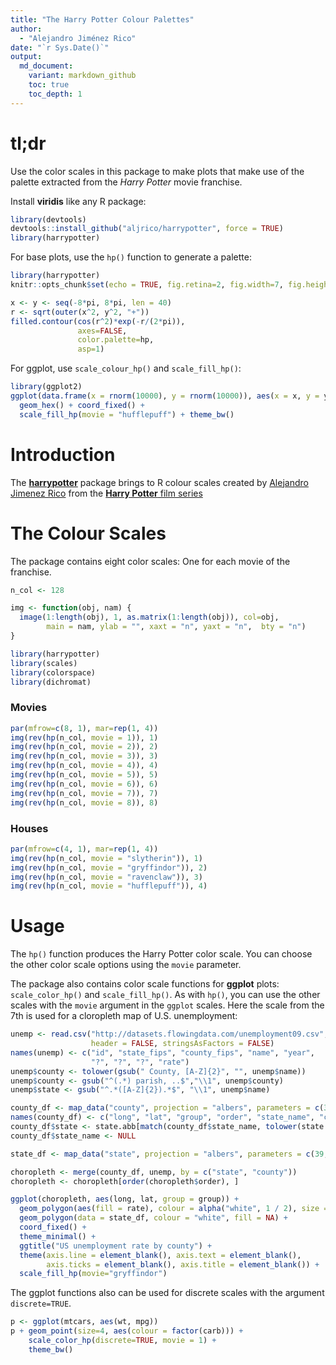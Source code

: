 ```yaml
---
title: "The Harry Potter Colour Palettes"
author:
  - "Alejandro Jiménez Rico"
date: "`r Sys.Date()`"
output:
  md_document:
    variant: markdown_github
    toc: true
    toc_depth: 1
---
```


<style>
img {
    max-width: 100%;
    max-height: 100%;
}
</style>

# tl;dr

Use the color scales in this package to make plots that make use of the palette extracted from the *Harry Potter* movie franchise.

Install **viridis** like any R package:

```r
library(devtools)
devtools::install_github("aljrico/harrypotter", force = TRUE)
library(harrypotter)
```

For base plots, use the `hp()` function to generate a palette:

```r
library(harrypotter)
knitr::opts_chunk$set(echo = TRUE, fig.retina=2, fig.width=7, fig.height=5)
```

```r
x <- y <- seq(-8*pi, 8*pi, len = 40)
r <- sqrt(outer(x^2, y^2, "+"))
filled.contour(cos(r^2)*exp(-r/(2*pi)), 
               axes=FALSE,
               color.palette=hp,
               asp=1)
```

For ggplot, use `scale_colour_hp()` and `scale_fill_hp()`:

```r
library(ggplot2)
ggplot(data.frame(x = rnorm(10000), y = rnorm(10000)), aes(x = x, y = y)) +
  geom_hex() + coord_fixed() +
  scale_fill_hp(movie = "hufflepuff") + theme_bw()
```

# Introduction

The [**harrypotter**](http:://github.com/aljrico/harrypotter) package
brings to R colour scales created by [Alejandro Jimenez Rico](https://github.com/aljrico) from the [**Harry Potter** film series](https://en.wikipedia.org/wiki/Harry_Potter_(film_series)) 

# The Colour Scales

The package contains eight color scales: One for each movie of the franchise.

```r
n_col <- 128

img <- function(obj, nam) {
  image(1:length(obj), 1, as.matrix(1:length(obj)), col=obj, 
        main = nam, ylab = "", xaxt = "n", yaxt = "n",  bty = "n")
}
```

```r
library(harrypotter)
library(scales)
library(colorspace)
library(dichromat)
```

### Movies
```r
par(mfrow=c(8, 1), mar=rep(1, 4))
img(rev(hp(n_col, movie = 1)), 1)
img(rev(hp(n_col, movie = 2)), 2)
img(rev(hp(n_col, movie = 3)), 3)
img(rev(hp(n_col, movie = 4)), 4)
img(rev(hp(n_col, movie = 5)), 5)
img(rev(hp(n_col, movie = 6)), 6)
img(rev(hp(n_col, movie = 7)), 7)
img(rev(hp(n_col, movie = 8)), 8)
```

### Houses
```r
par(mfrow=c(4, 1), mar=rep(1, 4))
img(rev(hp(n_col, movie = "slytherin")), 1)
img(rev(hp(n_col, movie = "gryffindor")), 2)
img(rev(hp(n_col, movie = "ravenclaw")), 3)
img(rev(hp(n_col, movie = "hufflepuff")), 4)
```

# Usage

The `hp()` function produces the Harry Potter color scale.  You can choose
the other color scale options using the `movie` parameter.

The package also contains color scale functions for **ggplot**
plots: `scale_color_hp()` and `scale_fill_hp()`.  As with `hp()`, you can use the other scales with the `movie` argument
in the `ggplot` scales.  Here the scale from the 7th is used for a cloropleth
map of U.S. unemployment:

```r
unemp <- read.csv("http://datasets.flowingdata.com/unemployment09.csv",
                  header = FALSE, stringsAsFactors = FALSE)
names(unemp) <- c("id", "state_fips", "county_fips", "name", "year",
                  "?", "?", "?", "rate")
unemp$county <- tolower(gsub(" County, [A-Z]{2}", "", unemp$name))
unemp$county <- gsub("^(.*) parish, ..$","\\1", unemp$county)
unemp$state <- gsub("^.*([A-Z]{2}).*$", "\\1", unemp$name)

county_df <- map_data("county", projection = "albers", parameters = c(39, 45))
names(county_df) <- c("long", "lat", "group", "order", "state_name", "county")
county_df$state <- state.abb[match(county_df$state_name, tolower(state.name))]
county_df$state_name <- NULL

state_df <- map_data("state", projection = "albers", parameters = c(39, 45))

choropleth <- merge(county_df, unemp, by = c("state", "county"))
choropleth <- choropleth[order(choropleth$order), ]

ggplot(choropleth, aes(long, lat, group = group)) +
  geom_polygon(aes(fill = rate), colour = alpha("white", 1 / 2), size = 0.2) +
  geom_polygon(data = state_df, colour = "white", fill = NA) +
  coord_fixed() +
  theme_minimal() +
  ggtitle("US unemployment rate by county") +
  theme(axis.line = element_blank(), axis.text = element_blank(),
        axis.ticks = element_blank(), axis.title = element_blank()) +
  scale_fill_hp(movie="gryffindor")
```

The ggplot functions also can be used for discrete scales with the argument
`discrete=TRUE`.

```r
p <- ggplot(mtcars, aes(wt, mpg))
p + geom_point(size=4, aes(colour = factor(carb))) +
    scale_color_hp(discrete=TRUE, movie = 1) +
    theme_bw()
```

